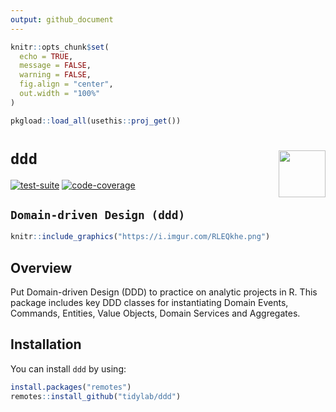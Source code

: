 ---
output: github_document
---

```{r setup, echo = FALSE, results = 'hide', message = FALSE, warning = FALSE}
knitr::opts_chunk$set(
  echo = TRUE, 
  message = FALSE,
  warning = FALSE,
  fig.align = "center", 
  out.width = "100%"
)

pkgload::load_all(usethis::proj_get())
```

# `ddd` <img src='https://i.imgur.com/M8Jk1AL.png' align="right" height="75"/>

<!-- badges: start -->
[![test-suite](https://github.com/tidylab/ddd/workflows/test-suite/badge.svg)](https://github.com/tidylab/ddd/actions)
[![code-coverage](https://codecov.io/gh/tidylab/ddd/branch/master/graph/badge.svg)](https://codecov.io/github/tidylab/ddd/?branch=master)
<!-- badges: end -->

`Domain-driven Design (ddd)`
---

```{r, echo = FALSE, out.width = "100%"}
knitr::include_graphics("https://i.imgur.com/RLEQkhe.png")
```

## Overview

Put Domain-driven Design (DDD) to practice on analytic projects in R.
This package includes key DDD classes for instantiating Domain Events,
Commands, Entities, Value Objects, Domain Services and Aggregates.


## Installation

You can install `ddd` by using:

```{r, eval=FALSE}
install.packages("remotes")
remotes::install_github("tidylab/ddd")
```
